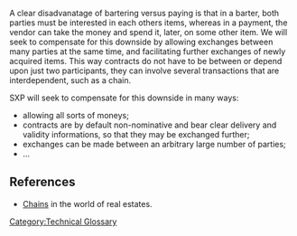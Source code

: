 [[Category:Technical Glossary]] 

A clear disadvanatage of bartering versus paying is that in a barter, both parties must be interested in each others items, whereas in a payment, the vendor can take the money and spend it, later, on some other item. We will seek to compensate for this downside by allowing exchanges between many parties at the same time, and facilitating further exchanges of newly acquired items. This way contracts do not have to be between or depend upon just two participants, they can involve several transactions that are interdependent, such as a chain. 

SXP will seek to compensate for this downside in many ways:
* allowing all sorts of moneys;
* contracts are by default non-nominative and bear clear delivery and validity informations, so that they may be exchanged further;
* exchanges can be made between an arbitrary large number of parties;
* ...


== References ==

* [http://en.wikipedia.org/wiki/Chain_(real_estate) Chains] in the world of real estates.